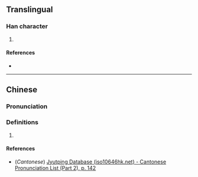 {{character info/new}}
==Translingual==

===Han character===
{{Han char|rn=85|rad=水|as=10|sn=13|four=31127|canj=EMRB|ids=⿰氵鬲}}

# {{zh-only|滆湖|{{w|Ge Lake}} in [[Jiangsu]] [[province]]}}

====References====
* {{Han ref|kx=0642.040|dkj=18009|dj=1049.100|hdz=31696.030|uh=6EC6|ud=28358|bh=DE4E|bd=56910}}

----

==Chinese==
{{zh-forms}}

===Pronunciation===
{{zh-pron
|m=gé
|c=gaak3
|mc=y
|oc=y
|ma=
|cat=pn
}}

===Definitions===
{{zh-hanzi}}

# {{rfdef|lang=zh}}

====References====
* (''Cantonese'') [http://www.iso10646hk.net/jp/document/download.jsp Jyutping Database (iso10646hk.net) - Cantonese Pronunciation List (Part 2), p. 142]